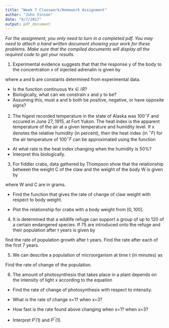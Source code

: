 ```yaml
---
title: "Week 7 Classwork/Homework Assignment"
author: "John Vinson"
date: "9/7/2017"
output: pdf_document
---
```


*For the assignment, you only need to turn in a completed pdf. You may need to attach a hand written document showing your work for these problems.  Make sure that the compiled documents will display all the required code to get your results.*

\begin{center}
{\bf The assignment is due Tuesday October 3 at 3:30 PM.}
\end{center}

\vspace{24pt}

1. Experimental evidence suggests that that the response y of the body to the concentration x of injected adrenalin is given by

\begin{equation}
y = \frac{x}{a+bx}
\end{equation}

where a and b are constants determined from experimental data. 

- Is the function continuous $\forall x \in I\!R$?
- Biologically, what can we constrain x and y to be?
- Assuming this, must a and b both be positive, negative, or have opposite signs?

\vspace{12pt}

2. The higest recorded temperature in the state of Alaska was 100$^{\circ}F$ and occured in June 27, 1915, at Fort Yukon. The heat index is the apparent temperature of the air at a given temperature and humidity level. If x denotes the relative humidity (in percent), then the heat index (in $^{\circ}F$) for the air temperature of 100$^{\circ}F$ can be approximated using the function

\begin{equation}
f(x) = 0.009x^2 + 0.139x + 91.875
\end{equation}

- At what rate is the heat index changing when the humidity is 50%?
- Interpret this biologically.

\vspace{12pt}

3. For fiddler crabs, data gathered by Thompson show that the relationship between the weight C of the claw and the weight of the body W is given by

\begin{equation}
C = 0.11W^{1.54}
\end{equation}
where W and C are in grams.  

- Find the function that gives the rate of change of claw weight with respect to body weight.

- Plot the relationship for crabs with a body weight from $[0,100]$. 

\vspace{12pt}

4. It is determined that a wildlife refuge can support a group of up to 120 of a certain endangered species. If 75 are introduced onto the refuge and their population after t years is given by

\begin{equation}
p(t) = 75(1+ \frac{4t}{t^2+16} )
\end{equation}

find the rate of population growth after t years. Find the rate after each of the first 7 years. 

\vspace{12pt}

5. We can describe a population of microorganism at time t (in minutes) as

\begin{equation}
P = 1000 - 1000(t+10)^{-1}
\end{equation}

Find the rate of change of the population. 

\vspace{12pt}

6. The amount of photosynthesis that takes place in a plant depends on the intensity of light x according to the equation

\begin{equation}
P(x) = 154 x^2 - 30 x^3
\end{equation}

- Find the rate of change of photosynthesis with respect to intensity.
 
- What is the rate of change x=1? when x=3?

- How fast is the rate found above changing when x=1? when x=3?

- Interpret $P^{'}(1)$ and $P^{''}(1)$.



